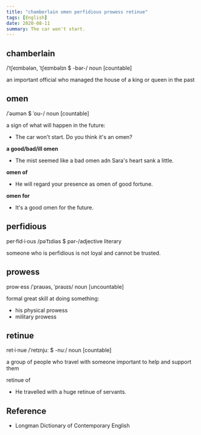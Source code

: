 ```yaml
---
title: "chamberlain omen perfidious prowess retinue"
tags: [English]
date: 2020-08-11
summary: The car won't start.
---
```


## chamberlain

/ˈtʃeɪmbələn, ˈtʃeɪmbəlɪn $ -bər-/ noun [countable]

an important official who managed the house of a king or queen in the past

## omen

/ˈəʊmən $ ˈoʊ-/ noun [countable]

a sign of what will happen in the future:

- The car won't start. Do you think it's an omen?

**a good/bad/ill omen**

- The mist seemed like a bad omen adn Sara's heart sank a little.

**omen of**

- He will regard your presence as omen of good fortune.

**omen for**

- It's a good omen for the future.

## perfidious

per·fid·i·ous /pəˈfɪdiəs $ pər-/adjective literary

someone who is perfidious is not loyal and cannot be trusted.

## prowess

prow·ess /ˈpraʊəs, ˈpraʊɪs/ noun [uncountable]

formal great skill at doing something:

- his physical prowess
- military prowess

## retinue

ret·i·nue /ˈretɪnjuː $ -nuː/ noun [countable]

a group of people who travel with someone important to help and support them

retinue of

- He travelled with a huge retinue of servants.

## Reference

- Longman Dictionary of Contemporary English